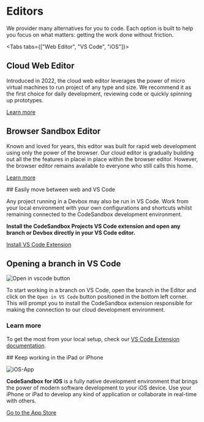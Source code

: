

# Editors

We provider many alternatives for you to code. Each option is built to help you focus on what matters: getting the work done without friction.

<Tabs tabs={["Web Editor", "VS Code", "iOS"]}>

<WrapContent>

## Cloud Web Editor

Introduced in 2022, the cloud web editor leverages the power of micro virtual machines to run project of any type and size. We recommend it as the first choice for daily development, reviewing code or quickly spinning up prototypes.

[Learn more](/learn/repositories/overview)

## Browser Sandbox Editor

Known and loved for years, this editor was built for rapid web development using only the power of the browser. Our cloud editor is gradually building out all the the features in placei in place within the browser editor. However, the browser editor remains available to everyone who still calls this home.

[Learn more](/learn/sandboxes/editors)

</WrapContent>

<WrapContent>
## Easily move between web and VS Code

Any project running in a Devbox may also be run in VS Code. Work from your local environment with your own configurations and shortcuts whilst remaining connected to the CodeSandbox development environment.

**Install the CodeSandbox Projects VS Code extension and open any branch or Devbox directly in your VS Code editor.** 

[Install VS Code Extension](https://marketplace.visualstudio.com/items?itemName=CodeSandbox-io.codesandbox-projects)

## Opening a branch in VS Code

![Open in vscode button](../images/getting-openvscode.jpg)

To start working in a branch on VS Code, open the branch in the Editor and click on the `Open in VS Code` button positioned in the bottom left corner. This will prompt you to install the CodeSandbox extension responsible for making the connection to our cloud development environment.

### Learn more

To get the most from your local setup, check our [VS Code Extension documentation](/learn/editors/vscode/overview).

</WrapContent>

<WrapContent>
## Keep working in the iPad or iPhone

![iOS-App](../images/iOS-iPad.jpg)

**CodeSandbox for iOS** is a fully native development environment that brings the power of modern software development to your iOS device. Use your iPhone or iPad to develop any kind of application or collaborate in real-time with others.

[Go to the App Store](https://apps.apple.com/us/app/codesandbox/id1423330822)

</WrapContent>
    
</Tabs>
